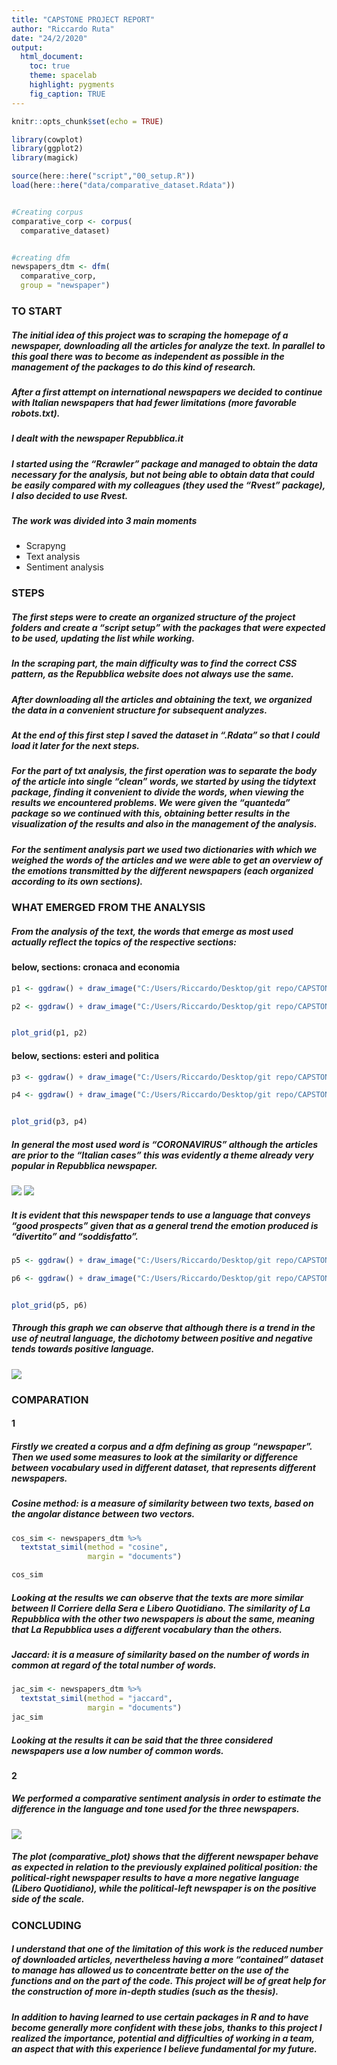 ```yaml
---
title: "CAPSTONE PROJECT REPORT"
author: "Riccardo Ruta"
date: "24/2/2020"
output: 
  html_document:
    toc: true
    theme: spacelab
    highlight: pygments
    fig_caption: TRUE
---
```


```r
knitr::opts_chunk$set(echo = TRUE)

library(cowplot)
library(ggplot2)
library(magick)

source(here::here("script","00_setup.R"))
load(here::here("data/comparative_dataset.Rdata"))


#Creating corpus 
comparative_corp <- corpus(
  comparative_dataset)


#creating dfm
newspapers_dtm <- dfm(
  comparative_corp,
  group = "newspaper")

```


### TO START
##### The initial idea of this project was to scraping the homepage of a newspaper, downloading all the articles for analyze the text. In parallel to this goal there was to become as independent as possible in the management of the packages to do this kind of research.

##### After a first attempt on international newspapers we decided to continue with Italian newspapers that had fewer limitations (more favorable robots.txt).

##### I dealt with the newspaper Repubblica.it

##### I started using the "Rcrawler" package and managed to obtain the data necessary for the analysis, but not being able to obtain data that could be easily compared with my colleagues (they used the "Rvest" package), I also decided to use Rvest.

##### The work was divided into 3 main moments
- Scrapyng
- Text analysis
- Sentiment analysis

### STEPS

##### The first steps were to create an organized structure of the project folders and create a "script setup" with the packages that were expected to be used, updating the list while working.

##### In the scraping part, the main difficulty was to find the correct CSS pattern, as the Repubblica website does not always use the same.

##### After downloading all the articles and obtaining the text, we organized the data in a convenient structure for subsequent analyzes.

##### At the end of this first step I saved the dataset in ".Rdata" so that I could load it later for the next steps.

##### For the part of txt analysis, the first operation was to separate the body of the article into single "clean" words, we started by using the tidytext package, finding it convenient to divide the words, when viewing the results we encountered problems. We were given the "quanteda" package so we continued with this, obtaining better results in the visualization of the results and also in the management of the analysis.

##### For the sentiment analysis part we used two dictionaries with which we weighed the words of the articles and we were able to get an overview of the emotions transmitted by the different newspapers (each organized according to its own sections).


### WHAT EMERGED FROM THE ANALYSIS

##### From the analysis of the text, the words that emerge as most used actually reflect the topics of the respective sections:

#### below, sections: cronaca and economia
```r
p1 <- ggdraw() + draw_image("C:/Users/Riccardo/Desktop/git repo/CAPSTONE/Capstone-Project---FRS/La_Repubblica/plot/plot_cronaca.png")

p2 <- ggdraw() + draw_image("C:/Users/Riccardo/Desktop/git repo/CAPSTONE/Capstone-Project---FRS/La_Repubblica/plot/plot_economia.png")


plot_grid(p1, p2)

```

#### below, sections: esteri and politica
```r
p3 <- ggdraw() + draw_image("C:/Users/Riccardo/Desktop/git repo/CAPSTONE/Capstone-Project---FRS/La_Repubblica/plot/plot_esteri.png")

p4 <- ggdraw() + draw_image("C:/Users/Riccardo/Desktop/git repo/CAPSTONE/Capstone-Project---FRS/La_Repubblica/plot/plot_politica.png")


plot_grid(p3, p4)
```

##### In general the most used word is "CORONAVIRUS" although the articles are prior to the "Italian cases" this was evidently a theme already very popular in Repubblica newspaper.

![](C:\Users\Riccardo\Desktop\git repo\CAPSTONE\Capstone-Project---FRS\La_Repubblica\plot\frequencies.png) ![](C:\Users\Riccardo\Desktop\git repo\CAPSTONE\Capstone-Project---FRS\La_Repubblica\plot\plot.png)

##### It is evident that this newspaper tends to use a language that conveys "good prospects" given that as a general trend the emotion produced is "divertito" and "soddisfatto".

```r
p5 <- ggdraw() + draw_image("C:/Users/Riccardo/Desktop/git repo/CAPSTONE/Capstone-Project---FRS/La_Repubblica/plot/emotion_graph.png")

p6 <- ggdraw() + draw_image("C:/Users/Riccardo/Desktop/git repo/CAPSTONE/Capstone-Project---FRS/La_Repubblica/plot/emotion_ranked_graph.png")


plot_grid(p5, p6)
```

##### Through this graph we can observe that although there is a trend in the use of neutral language, the dichotomy between positive and negative tends towards positive language.

![](C:\Users\Riccardo\Desktop\git repo\CAPSTONE\Capstone-Project---FRS\La_Repubblica\plot\section_sentiment_graph.png)

###  COMPARATION

#### 1
##### Firstly we created a corpus and a dfm defining as group “newspaper”. Then we used some measures to look at the similarity or difference between vocabulary used in different dataset, that represents different newspapers.

##### Cosine method: is a measure of similarity between two texts, based on the angolar distance between two vectors.
```r
cos_sim <- newspapers_dtm %>%
  textstat_simil(method = "cosine",
                 margin = "documents")

cos_sim
```

##### Looking at the results we can observe that the texts are more similar between Il Corriere della Sera e Libero Quotidiano. The similarity of La Repubblica with the other two newspapers is about the same, meaning that La Repubblica uses a different vocabulary than the others.

##### Jaccard: it is a measure of similarity based on the number of words in common at regard of the total number of words.
```r
jac_sim <- newspapers_dtm %>%
  textstat_simil(method = "jaccard",
                 margin = "documents") 
jac_sim
```

##### Looking at the results it can be said that the three considered newspapers use a low number of common words.


#### 2

##### We performed a comparative sentiment analysis in order to estimate the difference in the language and tone used for the three newspapers.

![](C:\Users\Riccardo\Desktop\git repo\CAPSTONE\Capstone-Project---FRS\La_Repubblica\plot\comparative_plot.png)

##### The plot (comparative_plot) shows that the different newspaper behave as expected in relation to the previously explained political position: the political-right newspaper results to have a more negative language (Libero Quotidiano), while the political-left newspaper is on the positive side of the scale.



### CONCLUDING
##### I understand that one of the limitation of this work is the reduced number of downloaded articles, nevertheless having a more "contained" dataset to manage has allowed us to concentrate better on the use of the functions and on the part of the code. This project will be of great help for the construction of more in-depth studies (such as the thesis).

##### In addition to having learned to use certain packages in R and to have become generally more confident with these jobs, thanks to this project I realized the importance, potential and difficulties of working in a team, an aspect that with this experience I believe fundamental for my future.


